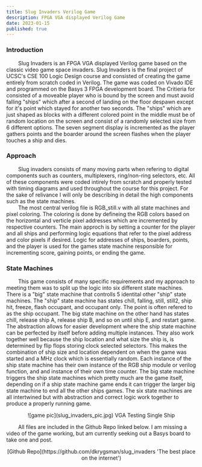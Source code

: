 ```yaml
---
title: Slug Invaders Verilog Game  
description: FPGA VGA displayed Verilog Game
date: 2023-01-15
published: true
---
```


### Introduction 

&nbsp;&nbsp;&nbsp;&nbsp;&nbsp;&nbsp;&nbsp;&nbsp;Slug Invaders is an FPGA VGA displayed Verilog game based on the classic video game space invaders. Slug Invaders is the final project of UCSC's CSE 100 Logic Design course and consisted of creating the game entirely from scratch coded in Verilog. The game was coded on Vivado IDE and programmed on the Basys 3 FPGA development board. The Critieria for consisted of a moveable player who is bound by the screen and must avoid falling "ships" which after a second of landing on the floor despawn except for it's point which stayed for another two seconds. The "ships" which are just shaped as blocks with a different colored point in the middle must be of random location on the screen and consist of a randomly selected size from 6 different options. The seven segment display is incremented as the player gathers points and the boarder around the screen flashes when the player touches a ship and dies. 

### Approach

&nbsp;&nbsp;&nbsp;&nbsp;&nbsp;&nbsp;&nbsp;&nbsp;Slug invaders consists of many moving parts when refering to digital components such as counters, multiplexers, ring/non-ring selectors, etc. All of these components were coded intirely from scratch and properly tested with timing diagrams and used throughout the course for this project. For the sake of relivance I will only be describing in detail the high components such as the state machines. \
&nbsp;&nbsp;&nbsp;&nbsp;&nbsp;&nbsp;&nbsp;&nbsp;The most central verilog file is RGB_still.v with all state machines and pixel coloring. The coloring is done by defineing the RGB colors based on the horizontal and verticle pixel addresses which are incremented by respective counters. The main approch is by setting a counter for the player and all ships and performing logic equations that refer to the pixel address and color pixels if desired. Logic for addresses of ships, boarders, points, and the player is used for the games state machine responsible for incrementing score, gaining points, or ending the game. 

### State Machines

&nbsp;&nbsp;&nbsp;&nbsp;&nbsp;&nbsp;&nbsp;&nbsp;This game consists of many specific requirements and my approach to meeting them was to split up the logic into six different state machines. There is a "big" state machine that controlls 5 identital other "ship" state machines. The "ship" state machine has states chill, falling, still, still2, ship hit, freeze, flash occupant, and occupant only. The point is often refered to as the ship occupant. The big state machine on the other hand has states chill, release ship A, release ship B, and so on until ship E, and restart game. The abstraction allows for easier development where the ship state machine can be perfected by itself before adding multiple instances. They also work together well because the ship location and what size the ship is, is determined by flip flops storing clock selected selectors. This makes the combination of ship size and location dependent on when the game was started and a MHz clock which is essentially random. Each instance of the ship state machine has their own instance of the RGB ship module or verilog function, and and instance of their own time counter. The big state machine triggers the ship state machines which pretty much are the game itself, depending on if a ship state machine game ends it can trigger the larger big state machine to end all the other ships games. The six state machines are all intertwined but with abstraction and correct logic work together to produce a properly running game. 

<p align="center">
    ![game pic](slug_invaders_pic.jpg)
    VGA Testing Single Ship
</p>

&nbsp;&nbsp;&nbsp;&nbsp;&nbsp;&nbsp;&nbsp;&nbsp;All files are included in the Github Repo linked below. I am missing a video of the game working, but am currently seeking out a Basys board to take one and post.


<p align="center">
    [Github Repo](https://github.com/dkrygsman/slug_invaders 'The best place on the internet')
</p>